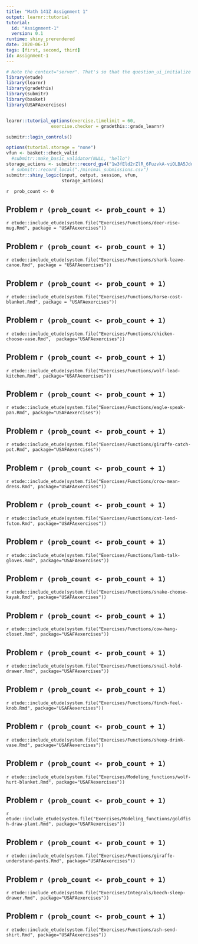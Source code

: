 ```yaml
---
title: "Math 141Z Assignment 1"
output: learnr::tutorial
tutorial:
  id: "Assignment-1"
  version: 0.1
runtime: shiny_prerendered
date: 2020-06-17
tags: [first, second, third]
id: Assignment-1
---
```


```r
# Note the context="server". That's so that the question_ui_initialize methods from etude will be registered.
library(etude)
library(learnr)
library(gradethis)
library(submitr)
library(basket)
library(USAFAexercises)


learnr::tutorial_options(exercise.timelimit = 60,
                 exercise.checker = gradethis::grade_learnr)
```

```r
submitr::login_controls()
```

```r
options(tutorial.storage = "none")
vfun <- basket::check_valid
  #submitr::make_basic_validator(NULL, "hello")
storage_actions <- submitr::record_gs4("1w3fEld2rZlR_6FuzvkA-viOLBA5JdqD3xHl-LuLX3-Y", "statprep.annie@gmail.com", vfun)
  # submitr::record_local("./minimal_submissions.csv")
submitr::shiny_logic(input, output, session, vfun,
                     storage_actions)
```


<!--  begin contents here -->

`r  prob_count <- 0`

## Problem `r (prob_count <- prob_count + 1)`

`r etude::include_etude(system.file("Exercises/Functions/deer-rise-mug.Rmd", package = "USAFAexercises"))`

## Problem `r (prob_count <- prob_count + 1)`

`r etude::include_etude(system.file("Exercises/Functions/shark-leave-canoe.Rmd", package = "USAFAexercises"))`

## Problem `r (prob_count <- prob_count + 1)`

`r etude::include_etude(system.file("Exercises/Functions/horse-cost-blanket.Rmd", package = "USAFAexercises"))`

## Problem `r (prob_count <- prob_count + 1)`

`r etude::include_etude(system.file("Exercises/Functions/chicken-choose-vase.Rmd",  package="USAFAexercises"))`

## Problem `r (prob_count <- prob_count + 1)`

`r etude::include_etude(system.file("Exercises/Functions/wolf-lead-kitchen.Rmd", package="USAFAexercises"))`

## Problem `r (prob_count <- prob_count + 1)`

`r etude::include_etude(system.file("Exercises/Functions/eagle-speak-pan.Rmd", package="USAFAexercises"))`

## Problem `r (prob_count <- prob_count + 1)`

`r etude::include_etude(system.file("Exercises/Functions/giraffe-catch-pot.Rmd", package="USAFAexercises"))`

## Problem `r (prob_count <- prob_count + 1)`

`r etude::include_etude(system.file("Exercises/Functions/crow-mean-dress.Rmd", package="USAFAexercises"))`

## Problem `r (prob_count <- prob_count + 1)`

`r etude::include_etude(system.file("Exercises/Functions/cat-lend-futon.Rmd", package="USAFAexercises"))`

## Problem `r (prob_count <- prob_count + 1)`

`r etude::include_etude(system.file("Exercises/Functions/lamb-talk-gloves.Rmd", package="USAFAexercises"))`

## Problem `r (prob_count <- prob_count + 1)`

`r etude::include_etude(system.file("Exercises/Functions/snake-choose-kayak.Rmd", package="USAFAexercises"))`

## Problem `r (prob_count <- prob_count + 1)`

`r etude::include_etude(system.file("Exercises/Functions/cow-hang-closet.Rmd", package="USAFAexercises"))`

## Problem `r (prob_count <- prob_count + 1)`

`r etude::include_etude(system.file("Exercises/Functions/snail-hold-drawer.Rmd", package="USAFAexercises"))`

## Problem `r (prob_count <- prob_count + 1)`

`r etude::include_etude(system.file("Exercises/Functions/finch-feel-knob.Rmd", package="USAFAexercises"))`

## Problem `r (prob_count <- prob_count + 1)`

`r etude::include_etude(system.file("Exercises/Functions/sheep-drink-vase.Rmd", package="USAFAexercises"))`

## Problem `r (prob_count <- prob_count + 1)`

`r etude::include_etude(system.file("Exercises/Modeling_functions/wolf-hurt-blanket.Rmd", package="USAFAexercises"))`

## Problem `r (prob_count <- prob_count + 1)`

`r etude::include_etude(system.file("Exercises/Modeling_functions/goldfish-draw-plant.Rmd", package="USAFAexercises"))`

## Problem `r (prob_count <- prob_count + 1)`

`r etude::include_etude(system.file("Exercises/Functions/giraffe-understand-pants.Rmd", package="USAFAexercises"))`

## Problem `r (prob_count <- prob_count + 1)`

`r etude::include_etude(system.file("Exercises/Integrals/beech-sleep-drawer.Rmd", package="USAFAexercises"))`

## Problem `r (prob_count <- prob_count + 1)`

`r etude::include_etude(system.file("Exercises/Functions/ash-send-shirt.Rmd", package="USAFAexercises"))`
